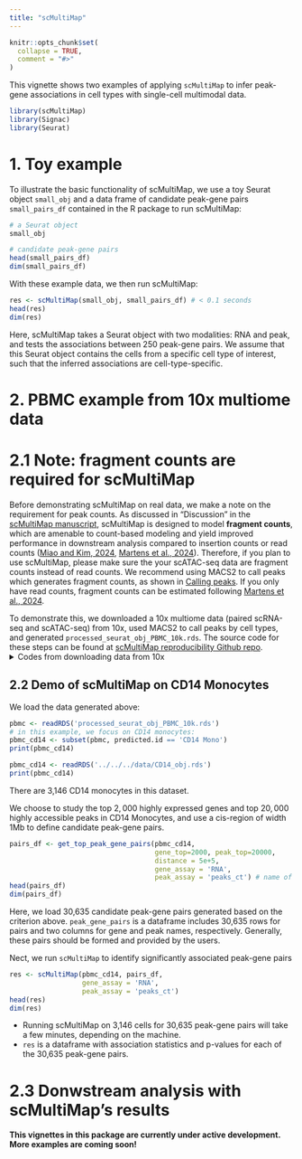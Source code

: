 ```yaml
---
title: "scMultiMap"
---
```


```r
knitr::opts_chunk$set(
  collapse = TRUE,
  comment = "#>"
)
```

This vignette shows two examples of applying `scMultiMap` to infer peak-gene associations in cell types with single-cell multimodal data. 

```r
library(scMultiMap)
library(Signac)
library(Seurat)
```

# 1. Toy example

To illustrate the basic functionality of scMultiMap, we use a toy Seurat object `small_obj` and a data frame of candidate peak-gene pairs `small_pairs_df` contained in the R package to run scMultiMap:
```r
# a Seurat object
small_obj

# candidate peak-gene pairs
head(small_pairs_df)
dim(small_pairs_df)
```

With these example data, we then run scMultiMap:
```r
res <- scMultiMap(small_obj, small_pairs_df) # < 0.1 seconds
head(res)
dim(res)
```

Here, scMultiMap takes a Seurat object with two modalities: RNA and peak, and tests the associations between 250 peak-gene pairs. We assume that this Seurat object contains the cells from a specific cell type of interest, such that the inferred associations are cell-type-specific.

# 2. PBMC example from 10x multiome data

# 2.1 Note: fragment counts are required for scMultiMap

Before demonstrating scMultiMap on real data, we make a note on the requirement for peak counts. As discussed in "Discussion" in the [scMultiMap manuscript](https://www.biorxiv.org/content/10.1101/2024.09.24.614814v1), scMultiMap is designed to model **fragment counts**, which are amenable to count-based modeling and yield improved performance in downstream analysis compared to insertion counts or read counts ([Miao and Kim, 2024](https://www.nature.com/articles/s41592-023-02103-7), [Martens et al., 2024](https://www.nature.com/articles/s41592-023-02112-6)). Therefore, if you plan to use scMultiMap, please make sure the your scATAC-seq data are fragment counts instead of read counts. We recommend using MACS2 to call peaks which generates fragment counts, as shown in [Calling peaks](https://stuartlab.org/signac/articles/peak_calling). If you only have read counts, fragment counts can be estimated following [Martens et al., 2024](https://www.nature.com/articles/s41592-023-02112-6).

To demonstrate this, we downloaded a 10x multiome data (paired scRNA-seq and scATAC-seq) from 10x, used MACS2 to call peaks by cell types, and generated `processed_seurat_obj_PBMC_10k.rds`. The source code for these steps can be found at  [scMultiMap reproducibility Github repo](https://github.com/ChangSuBiostats/scMultiMap_analysis/preprocessing/preprocess_10x_PBMC_data.R).
<details>
<summary>Codes from downloading data from 10x</summary>

``` bash
wget https://cf.10xgenomics.com/samples/cell-arc/2.0.0/pbmc_granulocyte_sorted_10k/pbmc_granulocyte_sorted_10k_filtered_feature_bc_matrix.h5
wget https://cf.10xgenomics.com/samples/cell-arc/2.0.0/pbmc_granulocyte_sorted_10k/pbmc_granulocyte_sorted_10k_atac_fragments.tsv.gz
wget https://cf.10xgenomics.com/samples/cell-arc/2.0.0/pbmc_granulocyte_sorted_10k/pbmc_granulocyte_sorted_10k_atac_fragments.tsv.gz.tbi
```

</details>

## 2.2 Demo of scMultiMap on CD14 Monocytes

We load the data generated above:
```r
pbmc <- readRDS('processed_seurat_obj_PBMC_10k.rds')
# in this example, we focus on CD14 monocytes:
pbmc_cd14 <- subset(pbmc, predicted.id == 'CD14 Mono')
print(pbmc_cd14)
```
```r
pbmc_cd14 <- readRDS('../../../data/CD14_obj.rds') 
print(pbmc_cd14)
```

There are 3,146 CD14 monocytes in this dataset.

We choose to study the top $2{,}000$ highly expressed genes and top $20{,}000$ highly accessible peaks in CD14 Monocytes, and use a cis-region of width 1Mb to define candidate peak-gene pairs.


```r
pairs_df <- get_top_peak_gene_pairs(pbmc_cd14, 
                                    gene_top=2000, peak_top=20000, 
                                    distance = 5e+5,
                                    gene_assay = 'RNA', 
                                    peak_assay = 'peaks_ct') # name of the peak assay
head(pairs_df)
dim(pairs_df)
```

Here, we load 30,635 candidate peak-gene pairs generated based on the criterion above. `peak_gene_pairs` is a dataframe includes 30,635 rows for pairs and two columns for gene and peak names, respectively. Generally, these pairs should be formed and provided by the users.

Nect, we run `scMultiMap` to identify significantly associated peak-gene pairs

```r
res <- scMultiMap(pbmc_cd14, pairs_df, 
                  gene_assay = 'RNA',
                  peak_assay = 'peaks_ct')
head(res)
dim(res)
```

* Running scMultiMap on 3,146 cells for 30,635 peak-gene pairs will take a few minutes, depending on the machine.
* `res` is a dataframe with association statistics and p-values for each of the 30,635 peak-gene pairs.

# 2.3 Donwstream analysis with scMultiMap's results


**This vignettes in this package are currently under active development. More examples are coming soon!**
